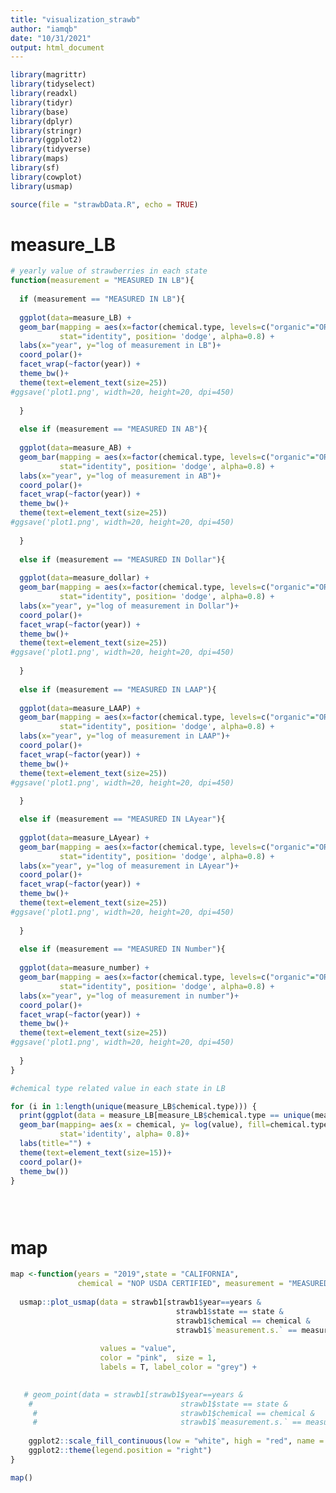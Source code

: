 ```yaml
---
title: "visualization_strawb"
author: "iamqb"
date: "10/31/2021"
output: html_document
---
```


```R
library(magrittr)
library(tidyselect)
library(readxl)
library(tidyr)
library(base)
library(dplyr)
library(stringr)
library(ggplot2)
library(tidyverse)
library(maps)
library(sf)
library(cowplot)
library(usmap)

source(file = "strawbData.R", echo = TRUE)

```


# measure_LB
```r

# yearly value of strawberries in each state
function(measurement = "MEASURED IN LB"){
  
  if (measurement == "MEASURED IN LB"){
    
  ggplot(data=measure_LB) +
  geom_bar(mapping = aes(x=factor(chemical.type, levels=c("organic"="ORGANIC STATUS", "fungi"="FUNGICIDE", "herb"="HERBICIDE", "insect"="INSECTICIDE", "other" = "OTHER", "fert"="FERTILIZER")), y=log(value), fill=state), 
           stat="identity", position= 'dodge', alpha=0.8) +
  labs(x="year", y="log of measurement in LB")+
  coord_polar()+
  facet_wrap(~factor(year)) +
  theme_bw()+
  theme(text=element_text(size=25))
#ggsave('plot1.png', width=20, height=20, dpi=450)
    
  }
  
  else if (measurement == "MEASURED IN AB"){
    
  ggplot(data=measure_AB) +
  geom_bar(mapping = aes(x=factor(chemical.type, levels=c("organic"="ORGANIC STATUS", "fungi"="FUNGICIDE", "herb"="HERBICIDE", "insect"="INSECTICIDE", "other" = "OTHER", "fert"="FERTILIZER")), y=log(value), fill=state), 
           stat="identity", position= 'dodge', alpha=0.8) +
  labs(x="year", y="log of measurement in AB")+
  coord_polar()+
  facet_wrap(~factor(year)) +
  theme_bw()+
  theme(text=element_text(size=25))
#ggsave('plot1.png', width=20, height=20, dpi=450)
    
  }
  
  else if (measurement == "MEASURED IN Dollar"){
    
  ggplot(data=measure_dollar) +
  geom_bar(mapping = aes(x=factor(chemical.type, levels=c("organic"="ORGANIC STATUS", "fungi"="FUNGICIDE", "herb"="HERBICIDE", "insect"="INSECTICIDE", "other" = "OTHER", "fert"="FERTILIZER")), y=log(value), fill=state), 
           stat="identity", position= 'dodge', alpha=0.8) +
  labs(x="year", y="log of measurement in Dollar")+
  coord_polar()+
  facet_wrap(~factor(year)) +
  theme_bw()+
  theme(text=element_text(size=25))
#ggsave('plot1.png', width=20, height=20, dpi=450)
    
  }
  
  else if (measurement == "MEASURED IN LAAP"){
    
  ggplot(data=measure_LAAP) +
  geom_bar(mapping = aes(x=factor(chemical.type, levels=c("organic"="ORGANIC STATUS", "fungi"="FUNGICIDE", "herb"="HERBICIDE", "insect"="INSECTICIDE", "other" = "OTHER", "fert"="FERTILIZER")), y=log(value), fill=state), 
           stat="identity", position= 'dodge', alpha=0.8) +
  labs(x="year", y="log of measurement in LAAP")+
  coord_polar()+
  facet_wrap(~factor(year)) +
  theme_bw()+
  theme(text=element_text(size=25))
#ggsave('plot1.png', width=20, height=20, dpi=450)
    
  }

  else if (measurement == "MEASURED IN LAyear"){
    
  ggplot(data=measure_LAyear) +
  geom_bar(mapping = aes(x=factor(chemical.type, levels=c("organic"="ORGANIC STATUS", "fungi"="FUNGICIDE", "herb"="HERBICIDE", "insect"="INSECTICIDE", "other" = "OTHER", "fert"="FERTILIZER")), y=log(value), fill=state), 
           stat="identity", position= 'dodge', alpha=0.8) +
  labs(x="year", y="log of measurement in LAyear")+
  coord_polar()+
  facet_wrap(~factor(year)) +
  theme_bw()+
  theme(text=element_text(size=25))
#ggsave('plot1.png', width=20, height=20, dpi=450)
    
  }
  
  else if (measurement == "MEASURED IN Number"){
    
  ggplot(data=measure_number) +
  geom_bar(mapping = aes(x=factor(chemical.type, levels=c("organic"="ORGANIC STATUS", "fungi"="FUNGICIDE", "herb"="HERBICIDE", "insect"="INSECTICIDE", "other" = "OTHER", "fert"="FERTILIZER")), y=log(value), fill=state), 
           stat="identity", position= 'dodge', alpha=0.8) +
  labs(x="year", y="log of measurement in number")+
  coord_polar()+
  facet_wrap(~factor(year)) +
  theme_bw()+
  theme(text=element_text(size=25))
#ggsave('plot1.png', width=20, height=20, dpi=450)
    
  }  
}


```

```R
#chemical type related value in each state in LB

for (i in 1:length(unique(measure_LB$chemical.type))) {
  print(ggplot(data = measure_LB[measure_LB$chemical.type == unique(measure_LB$chemical.type)[i],])+ 
  geom_bar(mapping= aes(x = chemical, y= log(value), fill=chemical.type), 
           stat='identity', alpha= 0.8)+
  labs(title="") +
  theme(text=element_text(size=15))+
  coord_polar()+
  theme_bw())
}


  


```

# map
```r

map <-function(years = "2019",state = "CALIFORNIA", 
               chemical = "NOP USDA CERTIFIED", measurement = "MEASURED IN LB"){
  
  usmap::plot_usmap(data = strawb1[strawb1$year==years & 
                                     strawb1$state == state & 
                                     strawb1$chemical == chemical & 
                                     strawb1$`measurement.s.` == measurement,], 
                    
                    values = "value", 
                    color = "pink",  size = 1,
                    labels = T, label_color = "grey") +

    
   # geom_point(data = strawb1[strawb1$year==years & 
    #                                 strawb1$state == state & 
     #                                strawb1$chemical == chemical & 
     #                                strawb1$`measurement.s.` == measurement,])+
    
    ggplot2::scale_fill_continuous(low = "white", high = "red", name = "", label = scales::comma)+ 
    ggplot2::theme(legend.position = "right")
}

map()

```



